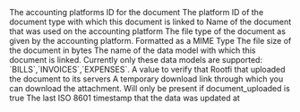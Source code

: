 <ResponseField name="platform_id" type="string" required>
  The accounting platforms ID for the document
</ResponseField>

<ResponseField name="document_type_id" type="string">
  The platform ID of the document type with which this document is linked to
</ResponseField>

<ResponseField name="file_name" type="string">
  Name of the document that was used on the accounting platform
</ResponseField>

<ResponseField name="file_type" type="string">
  The file type of the document as given by the accounting platform. Formatted as a MIME Type
</ResponseField>

<ResponseField name="file_size" type="float">
  The file size of the document in bytes
</ResponseField>

<ResponseField name="document_type" type="Data Model">
  The name of the data model with which this document is linked. Currently only these data models are supported: `BILLS`,`INVOICES`,`EXPENSES`.
</ResponseField>

<ResponseField name="document_uploaded" type="boolean">
  A value to verify that Rootfi that uploaded the document to its servers
</ResponseField>

<ResponseField name="download_link" type="string">
  A temporary download link through which you can download the attachment. Will only be present if document_uploaded is true
</ResponseField>

<ResponseField name="updated_at" type="date">
  The last ISO 8601 timestamp that the data was updated at
</ResponseField>
